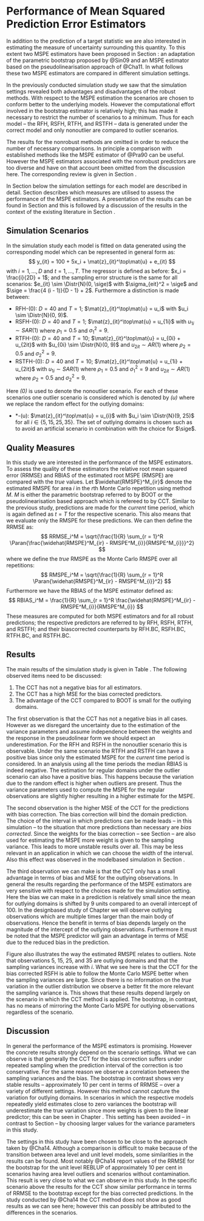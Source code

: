 # Performance of Mean Squared Prediction Error Estimators
\label{sec:results_mse}

In addition to the prediction of a target statistic we are also interested in
estimating the measure of uncertainty surrounding this quantity. To this extent
two MSPE estimators have been proposed in Section \ref{sec:theory_rfh_mse}: an
adaptation of the parametric bootstrap proposed by @Sin09 and an MSPE estimator
based on the pseudolinearisation approach of @Cha11. In what follows these two
MSPE estimators are compared in different simulation settings.

In the previously conducted simulation study we saw that the simulation settings
revealed both advantages and disadvantages of the robust methods. With respect 
to the MSPE estimation the scenarios are chosen to conform better to the 
underlying models. However the computational effort involved in the bootstrap 
estimator is relatively high; this has made it necessary to restrict the number 
of scenarios to a minimum. Thus for each model -- the RFH, RSFH, RTFH, and RSTFH
-- data is generated under the correct model and only non\hyp{}outlier are
compared to outlier scenarios.

The results for the non\hyp{}robust methods are omitted in order to reduce the 
number of necessary comparisons. In principle a comparison with established 
methods like the MSPE estimator of @Pra90 can be useful. However the MSPE 
estimators associated with the non\hyp{}robust predictors are too diverse and
have on that account been omitted from the discussion here. The corresponding
review is given in Section \ref{sec:theory_sae_fh_extensions}.

In Section \ref{sec:results_mse_scenarios} below the simulation settings for
each model are described in detail. Section \ref{sec:results_mse_qm} describes
which measures are utilised to assess the performance of the MSPE estimators. A
presentation of the results can be found in Section 
\ref{sec:results_mse_results} and this is followed by a discussion of the
results in the context of the existing literature in Section
\ref{sec:results_mse_discussion}.


## Simulation Scenarios
\label{sec:results_mse_scenarios}

In the simulation study each model is fitted on data generated using the
corresponding model which can be represented in general form as:
$$
y_{it} = 100 + 5x_i + \mat{z}_{it}^\top\mat{u} + e_{it}
$$
with $i = 1, \dots, D$ and $t = 1, \dots, T$. The regressor is defined as 
before: $x_i = \frac{i}{2D} + 1$; and the sampling error structure is the same 
for all scenarios: $e_{it} \sim \Distr{N}(0, \sige)$ with $\sigma_{eit}^2 = 
\sige$ and $\sige = \frac{4 (i - 1)}{D - 1} + 2$. Furthermore a distinction is
made between:

- RFH-(0): $D = 40$ and $T = 1$; $\mat{z}_{it}^\top\mat{u} = u_i$ with $u_i \sim
\Distr{N}(0, 9)$.
- RSFH-(0): $D = 40$ and $T = 1$; $\mat{z}_{it}^\top\mat{u} = u_{1i}$ with
$u_{1i} \sim SAR(1)$ where $\rho_1 = 0.5$ and $\sigma_1^2 = 9$.
- RTFH-(0): $D = 40$ and $T = 10$; $\mat{z}_{it}^\top\mat{u} = u_{0i} + u_{2it}$
with $u_{0i} \sim \Distr{N}(0, 9)$ and $u_{2it} \sim AR(1)$ where $\rho_2 = 0.5$
and $\sigma_2^2 = 9$.
- RSTFH-(0): $D = 40$ and $T = 10$; $\mat{z}_{it}^\top\mat{u} = u_{1i} +
u_{2it}$ with $u_{1i} \sim SAR(1)$ where $\rho_1 = 0.5$ and $\sigma_1^2 = 9$ and
$u_{2it} \sim AR(1)$ where $\rho_2 = 0.5$ and $\sigma_2^2 = 9$.

\noindent Here *(0)* is used to denote the non\hyp{}outlier scenario. For each
of these scenarios one outlier scenario is considered which is denoted by *(u)*
where we replace the random effect for the outlying domains:

- *-(u): $\mat{z}_{it}^\top\mat{u} = u_{i}$ with $u_i \sim \Distr{N}(9, 25)$ for
all $i \in \{5, 15, 25, 35\}$. The set of outlying domains is chosen such as to 
avoid an artificial scenario in combination with the choice for $\sige$.

## Quality Measures
\label{sec:results_mse_qm}

In this study we are interested in the performance of the MSPE estimators. To 
assess the quality of these estimators the relative root mean squared error
(RRMSE) and RBIAS of the estimated root MSPE (RMSPE) are compared with the
*true* values. Let $\widehat{RMSPE}^M_{ir}$ denote the estimated RMSPE for area
$i$ in the $r$th Monte Carlo repetition using method $M$. $M$ is either the
parametric bootstrap referred to by BOOT or the pseudolinearisation based
approach which is refereed to by CCT. Similar to the previous study, predictions
are made for the *current* time period, which is again defined as $t = T$ for
the respective scenario. This also means that we evaluate only the RMSPE for
these predictions. We can then define the RRMSE as:
$$
RRMSE_i^M = \sqrt{\frac{1}{R} \sum_{r = 1}^R \Paran{\frac{\widehat{RMSPE}^M_{ir} - RMSPE^M_{i}}{RMSPE^M_{i}}}^2}
$$
where we define the *true* RMSPE as the Monte Carlo RMSPE over all repetitions:
$$
RMSPE_i^M = \sqrt{\frac{1}{R} \sum_{r = 1}^R \Paran{\widehat{RMSPE}^M_{ir} - RMSPE^M_{i}}^2}
$$
Furthermore we have the RBIAS of the MSPE
estimator defined as:
$$
RBIAS_i^M = \frac{1}{R} \sum_{r = 1}^R \frac{\widehat{RMSPE}^M_{ir} - RMSPE^M_{i}}{RMSPE^M_{i}}
$$
These measures are computed for both MSPE estimators and for all robust 
predictions; the respective predictors are referred to by RFH, RSFH, RTFH, and 
RSTFH; and their bias\hyp{}corrected counterparts by RFH.BC, RSFH.BC, RTFH.BC,
and RSTFH.BC.

## Results
\label{sec:results_mse_results}

The main results of the simulation study is given in Table
\ref{tab:mse_performace}. The following observed items need to be discussed:

1. The CCT has not a negative bias for all estimators.
2. The CCT has a high MSE for the bias corrected predictors.
3. The advantage of the CCT compared to BOOT is small for the outlying domains.

\input{tabs/mse_template.tex}

The first observation is that the CCT has not a negative bias in all cases. 
However as we disregard the uncertainty due to the estimation of the variance 
parameters and assume independence between the weights and the response in the 
pseudolinear form we should expect an underestimation. For the RFH and RSFH in 
the non\hyp{}outlier scenario this is observable. Under the same scenario the 
RTFH and RSTFH can have a positive bias since only the estimated MSPE for the 
*current* time period is considered. In an analysis using all the time periods
the median RBIAS is indeed negative. The estimation for regular domains under
the outlier scenario can also have a positive bias. This happens because the
variation due to the random effect is higher when outliers are present. Thus the
variance parameters used to compute the MSPE for the regular observations are
slightly higher resulting in a higher estimate for the MSPE.

The second observation is the higher MSE of the CCT for the predictions with 
bias correction. The bias correction will bind the domain prediction. The choice
of the interval in which predictions can be made leads -- in this simulation -- 
to the situation that more predictions than necessary are *bias corrected*. 
Since the weights for the bias correction -- see Section 
\ref{sec:rfhbiascorrection} -- are also used for estimating the MSPE more weight
is given to the sampling variance. This leads to more unstable results over all.
This may be less relevant in an application in which we can choose the width of 
the interval. Also this effect was observed in the model\hyp{}based simulation
in Section \ref{sec:results_predictions}.

The third observation we can make is that the CCT only has a small advantage in
terms of bias and MSE for the outlying observations. In general the results
regarding the performance of the MSPE estimators are very sensitive with respect
to the choices made for the simulation setting. Here the bias we can make in a
prediction is relatively small since the mean for outlying domains is shifted by
9 units compared to an overall intercept of 100. In the design\hyp{}based study
of Chapter \ref{chap:results_design_based} we will observe outlying observations which are multiple times
larger than the main body of observations. Hence the benefit in terms of bias
depends largely on the magnitude of the intercept of the outlying observations.
Furthermore it must be noted that the MSPE predictor will gain an advantage in
terms of MSE due to the reduced bias in the prediction. 

\begin{figure}[htbp]
\centering
\includegraphics[width = \textwidth]{figs/area_level_mse.pdf}
\caption[Estimated Root Mean Squared Prediction Error for the Bias Corrected Robust Spatial FH Model]{\label{fig:area_level_mse}Estimated Root Mean Squared Prediction Error for the Bias Corrected Robust Spatial FH Model. Compared are the bootstrap (BOOT.BC) and the pseudolinearisation\hyp{}based estimator (CCT.BC) with the Monte Carlo MSPE (MC.BC).}
\end{figure}

Figure \ref{fig:area_level_mse} also illustrates the way the estimated RMSPE relates
to outliers. Note that observations 5, 15, 25, and 35 are outlying domains and 
that the sampling variances increase with $i$. What we see here is that the CCT 
for the bias corrected RSFH is able to follow the Monte Carlo MSPE better when 
the sampling variances are large. Since there is no information on the *true* 
variation in the outlier distribution we observe a better fit the more relevant 
the sampling variance is. This shows that these results depend largely on the
scenario in which the CCT method is applied. The bootstrap, in contrast, has no
means of mirroring the Monte Carlo MSPE for outlying observations regardless of
the scenario.


## Discussion
\label{sec:results_mse_discussion}

In general the performance of the MSPE estimators is promising. However the 
concrete results strongly depend on the scenario settings. What we can observe
is that generally the CCT for the bias correction suffers under repeated
sampling when the prediction interval of the correction is too conservative. For
the same reason we observe a correlation between the sampling variances and the 
bias. The bootstrap in contrast shows very stable results -- approximately 10 
per cent in terms of RRMSE -- over a variety of different settings. However this
method cannot capture the variation for outlying domains. In scenarios in which 
the respective models repeatedly yield estimates close to zero variances the 
bootstrap will underestimate the true variation since more weights is given to 
the linear predictor; this can be seen in Chapter
\ref{chap:results_design_based}. This setting has been avoided -- in contrast to
Section \ref{sec:results_predictions} -- by choosing larger values for the
variance parameters in this study.

The settings in this study have been chosen to be close to the approach taken by
@Cha14. Although a comparison is difficult to make because of the transition 
between area level and unit level models, some similarities in the results can
be found. Most notably @Cha14 report values of the RRMSE for the bootstrap for
the unit level REBLUP of approximately 10 per cent in scenarios having area
level outliers and scenarios without contamination. This result is very close to
what we can observe in this study. In the specific scenario above the results
for the CCT show similar performance in terms of RRMSE to the bootstrap except
for the bias corrected predictions. In the study conducted by @Cha14 the CCT
method does not show as good results as we can see here; however this can
possibly be attributed to the differences in the scenarios.
